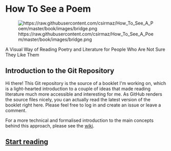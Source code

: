 = How To See a Poem =

[[File:https://raw.githubusercontent.com/csirmaz/How_To_See_A_Poem/master/book/images/bridge.png]]

A Visual Way of Reading
Poetry and Literature
for People Who Are Not Sure They Like Them

== Introduction to the Git Repository ==

Hi there!
This Git repository is the source of a booklet
I'm working on, which is a light-hearted introduction
to a couple of ideas that made reading literature
much more accessible and interesting for me.
As GitHub renders the source files nicely, you can
actually read the latest version of the booklet right here.
Please feel free to log in and create an issue or leave a comment.

For a more technical and formalised introduction to
the main concepts behind this approach, please see the
[https://github.com/csirmaz/How_To_See_A_Poem/wiki wiki].

== [https://github.com/csirmaz/How_To_See_A_Poem/blob/master/book/00_Contents.wiki Start reading] ==